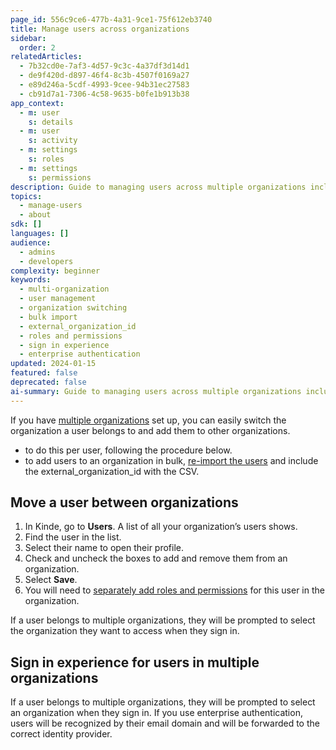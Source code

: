 ```yaml
---
page_id: 556c9ce6-477b-4a31-9ce1-75f612eb3740
title: Manage users across organizations
sidebar:
  order: 2
relatedArticles:
  - 7b32cd0e-7af3-4d57-9c3c-4a37df3d14d1
  - de9f420d-d897-46f4-8c3b-4507f0169a27
  - e89d246a-5cdf-4993-9cee-94b31ec27583
  - cb91d7a1-7306-4c58-9635-b0fe1b913b38
app_context:
  - m: user
    s: details
  - m: user
    s: activity
  - m: settings
    s: roles
  - m: settings
    s: permissions
description: Guide to managing users across multiple organizations including moving users between organizations, bulk operations, and sign-in experience for multi-org users.
topics:
  - manage-users
  - about
sdk: []
languages: []
audience:
  - admins
  - developers
complexity: beginner
keywords:
  - multi-organization
  - user management
  - organization switching
  - bulk import
  - external_organization_id
  - roles and permissions
  - sign in experience
  - enterprise authentication
updated: 2024-01-15
featured: false
deprecated: false
ai-summary: Guide to managing users across multiple organizations including moving users between organizations, bulk operations, and sign-in experience for multi-org users.
---
```


If you have [multiple organizations](/build/organizations/multi-tenancy-using-organizations/) set up, you can easily switch the organization a user belongs to and add them to other organizations.

- to do this per user, following the procedure below.
- to add users to an organization in bulk, [re-import the users](/manage-users/add-and-edit/import-users-in-bulk/) and include the external_organization_id with the CSV.

## **Move a user between organizations**

1. In Kinde, go to **Users**. A list of all your organization’s users shows.
2. Find the user in the list.
3. Select their name to open their profile.
4. Check and uncheck the boxes to add and remove them from an organization.
5. Select **Save**.
6. You will need to [separately add roles and permissions](/manage-users/roles-and-permissions/apply-roles-and-permissions-to-users/) for this user in the organization.

If a user belongs to multiple organizations, they will be prompted to select the organization they want to access when they sign in.

## Sign in experience for users in multiple organizations

If a user belongs to multiple organizations, they will be prompted to select an organization when they sign in. If you use enterprise authentication, users will be recognized by their email domain and will be forwarded to the correct identity provider.
